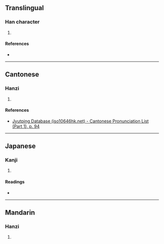 {{character info/new}}
==Translingual==

===Han character===
{{Han char|rn=38|rad=女|as=09|sn=12|four=47420|canj=VJRB|ids=⿰女胡}}

# {{defn|Han|sort=女09}}

====References====
* {{Han ref|kx=0267.361|dkj=06545|hdz=21063.170|uh=5AA9|ud=23209|bh=D8C8|bd=55496}}

----

==Cantonese==

===Hanzi===
{{yue-hanzi|jyut=[[wu4]]|y=wu4}}

# {{defn|lang=yue|sort=女09}}

====References====
* [http://www.iso10646hk.net/jp/document/download.jsp Jyutping Database (iso10646hk.net) - Cantonese Pronunciation List (Part 1), p. 94]

----

==Japanese==

===Kanji===
{{ja-kanji|grade=|rs=女09}}

# {{defn|lang=ja|sort=女09}}

====Readings====
* {{ja-readings|on=[[こ]] (ko), [[ご]] (go)|kun=}}

----

==Mandarin==

===Hanzi===
{{cmn-hanzi|pin=[[hú]] ([[hu2]])|wg=hu<sup>2</sup>}}

# {{defn|lang=cmn|sort=女09}}
